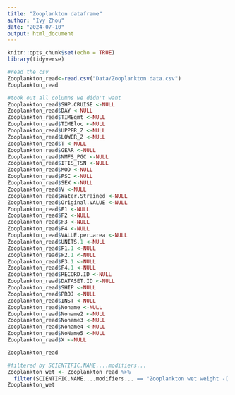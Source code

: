 ```yaml
---
title: "Zooplankton dataframe"
author: "Ivy Zhou"
date: "2024-07-10"
output: html_document
---
```


```r
knitr::opts_chunk$set(echo = TRUE)
library(tidyverse)
```


```r
#read the csv
Zooplankton_read<-read.csv("Data/Zooplankton data.csv")
Zooplankton_read
```

```r
#took out all columns we didn't want
Zooplankton_read$SHP.CRUISE <-NULL
Zooplankton_read$DAY <-NULL
Zooplankton_read$TIMEgmt <-NULL
Zooplankton_read$TIMEloc <-NULL
Zooplankton_read$UPPER_Z <-NULL
Zooplankton_read$LOWER_Z <-NULL
Zooplankton_read$T <-NULL
Zooplankton_read$GEAR <-NULL
Zooplankton_read$NMFS_PGC <-NULL
Zooplankton_read$ITIS_TSN <-NULL
Zooplankton_read$MOD <-NULL
Zooplankton_read$PSC <-NULL
Zooplankton_read$SEX <-NULL
Zooplankton_read$V <-NULL
Zooplankton_read$Water.Strained <-NULL
Zooplankton_read$Original.VALUE <-NULL
Zooplankton_read$F1 <-NULL
Zooplankton_read$F2 <-NULL
Zooplankton_read$F3 <-NULL
Zooplankton_read$F4 <-NULL
Zooplankton_read$VALUE.per.area <-NULL
Zooplankton_read$UNITS.1 <-NULL
Zooplankton_read$F1.1 <-NULL
Zooplankton_read$F2.1 <-NULL
Zooplankton_read$F3.1 <-NULL
Zooplankton_read$F4.1 <-NULL
Zooplankton_read$RECORD.ID <-NULL
Zooplankton_read$DATASET.ID <-NULL
Zooplankton_read$SHIP <-NULL
Zooplankton_read$PROJ <-NULL
Zooplankton_read$INST <-NULL
Zooplankton_read$Noname <-NULL
Zooplankton_read$Noname2 <-NULL
Zooplankton_read$Noname3 <-NULL
Zooplankton_read$Noname4 <-NULL
Zooplankton_read$NoName5 <-NULL
Zooplankton_read$X <-NULL

Zooplankton_read
```
```r
#filtered by SCIENTIFIC.NAME....modifiers...
Zooplankton_wet <- Zooplankton_read %>% 
  filter(SCIENTIFIC.NAME....modifiers... == "Zooplankton wet weight -[ ]-")
Zooplankton_wet
```


